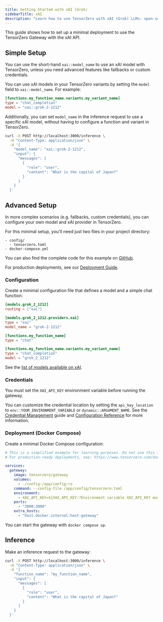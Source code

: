 ```yaml
---
title: Getting Started with xAI (Grok)
sidebarTitle: xAI
description: "Learn how to use TensorZero with xAI (Grok) LLMs: open-source gateway, observability, optimization, evaluations, and experimentation."
---
```



This guide shows how to set up a minimal deployment to use the TensorZero Gateway with the xAI API.

## Simple Setup

You can use the short-hand `xai::model_name` to use an xAI model with TensorZero, unless you need advanced features like fallbacks or custom credentials.

You can use xAI models in your TensorZero variants by setting the `model` field to `xai::model_name`.
For example:

```toml {3}
[functions.my_function_name.variants.my_variant_name]
type = "chat_completion"
model = "xai::grok-2-1212"
```

Additionally, you can set `model_name` in the inference request to use a specific xAI model, without having to configure a function and variant in TensorZero.

```bash {4}
curl -X POST http://localhost:3000/inference \
  -H "Content-Type: application/json" \
  -d '{
    "model_name": "xai::grok-2-1212",
    "input": {
      "messages": [
        {
          "role": "user",
          "content": "What is the capital of Japan?"
        }
      ]
    }
  }'
```

## Advanced Setup

In more complex scenarios (e.g. fallbacks, custom credentials), you can configure your own model and xAI provider in TensorZero.

For this minimal setup, you'll need just two files in your project directory:

```
- config/
  - tensorzero.toml
- docker-compose.yml
```

<Tip>

You can also find the complete code for this example on [GitHub](https://github.com/tensorzero/tensorzero/tree/main/examples/guides/providers/xai).

</Tip>

For production deployments, see our [Deployment Guide](/docs/gateway/deployment/).

### Configuration

Create a minimal configuration file that defines a model and a simple chat function:

```toml title="config/tensorzero.toml"
[models.grok_2_1212]
routing = ["xai"]

[models.grok_2_1212.providers.xai]
type = "xai"
model_name = "grok-2-1212"

[functions.my_function_name]
type = "chat"

[functions.my_function_name.variants.my_variant_name]
type = "chat_completion"
model = "grok_2_1212"
```

See the [list of models available on xAI](https://docs.x.ai/docs/models).

### Credentials

You must set the `XAI_API_KEY` environment variable before running the gateway.

You can customize the credential location by setting the `api_key_location` to `env::YOUR_ENVIRONMENT_VARIABLE` or `dynamic::ARGUMENT_NAME`.
See the [Credential Management](/docs/gateway/guides/credential-management/) guide and [Configuration Reference](/docs/gateway/configuration-reference/) for more information.

### Deployment (Docker Compose)

Create a minimal Docker Compose configuration:

```yaml title="docker-compose.yml"
# This is a simplified example for learning purposes. Do not use this in production.
# For production-ready deployments, see: https://www.tensorzero.com/docs/gateway/deployment

services:
  gateway:
    image: tensorzero/gateway
    volumes:
      - ./config:/app/config:ro
    command: --config-file /app/config/tensorzero.toml
    environment:
      - XAI_API_KEY=${XAI_API_KEY:?Environment variable XAI_API_KEY must be set.}
    ports:
      - "3000:3000"
    extra_hosts:
      - "host.docker.internal:host-gateway"
```

You can start the gateway with `docker compose up`.

## Inference

Make an inference request to the gateway:

```bash
curl -X POST http://localhost:3000/inference \
  -H "Content-Type: application/json" \
  -d '{
    "function_name": "my_function_name",
    "input": {
      "messages": [
        {
          "role": "user",
          "content": "What is the capital of Japan?"
        }
      ]
    }
  }'
```
